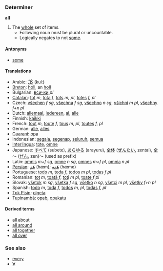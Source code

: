 ===Determiner===
'''all'''

# The [[whole]] set of items.
#* Following noun must be plural or uncountable.
#* Logically negates to not [[some]].

====Antonyms====
*[[some]]

====Translations====
*Arabic: [[كُلّ]] (kulː)
*[[Breton]]: [[holl]], an [[holl]]
*Bulgarian: [[всички]] ''pl''
*[[Catalan]]: [[tot]] ''m'', [[tota]] ''f'', [[tots]] ''m, pl'', [[totes]] ''f, pl''
*Czech: [[všechen]] ''f sg'', [[všechna]] ''f sg'', [[všechno]] ''n sg'', [[všichni]] ''m pl'', [[všechny]] ''f+n pl''
*Dutch: [[allemaal]], [[iedereen]], [[al]], [[alle]]
*Finnish: [[kaikki]]
*French: [[tout]] ''m'', [[toute]] ''f'', [[tous]] ''m, pl'', [[toutes]] ''f, pl''
*German: [[alle]], [[alles]]
*[[Guaraní]]: [[opa]]
*Indonesian: [[segala]], [[segenap]], [[seluruh]], [[semua]]
*[[Interlingua]]: [[tote]], [[omne]]
*Japanese: [[すべて]] (subete), [[あらゆる]] (arayuru), [[全体]] ([[ぜんたい]], zentai), [[全]]～ ([[ぜん]], zen)～ (used as prefix)
*Latin: [[omnis]] ''m+f sg'', [[omne]] ''n sg'', [[omnes]] ''m+f pl'', [[omnia]] ''n pl''
*[[Persian]]: [[هَم]] (hæm); [[هَمِه]] (hæme)
*Portuguese: [[todo]] ''m'', [[toda]] ''f'', [[todos]] ''m'' ''pl'', [[todas]] ''f'' ''pl''
*Romanian: [[tot]] ''m'', [[toată]] ''f'', [[toţi]] ''m'' ''pl'', [[toate]] ''f'' ''pl''
*Slovak: [[všetok]] ''m sg'', [[všetka]] ''f sg'', [[všetko]] ''n sg'', [[všetci]] ''m pl'', [[všetky]] ''f+n pl''
*Spanish: [[todo]] ''m'', [[toda]] ''f'', [[todos]] ''m, pl'', [[todas]] ''f, pl''
*[[Tok Pisin]]: [[olgeta]]
*[[Tupinambá]]: [[opab]], [[opakatu]]

====Derived terms====
*[[all about]]
*[[all around]]
*[[all together]]
*[[all over]]

===See also===
*[[every]]
*[[∀]]